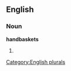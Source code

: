 ==English==

===Noun===
'''handbaskets'''

# {{plural of|[[handbasket]]}}

[[Category:English plurals]]
